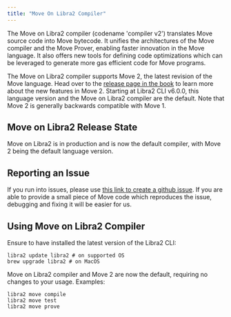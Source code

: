 ```yaml
---
title: "Move On Libra2 Compiler"
---
```


The Move on Libra2 compiler (codename 'compiler v2') translates Move source code into Move bytecode. It unifies the architectures of the Move compiler and the Move Prover, enabling faster innovation in the Move language. It also offers new tools for defining code optimizations which can be leveraged to generate more gas efficient code for Move programs.

The Move on Libra2 compiler supports Move 2, the latest revision of the Move language. Head over to the [release page in the book](/build/smart-contracts/book/move-2) to learn more about the new features in Move 2. Starting at Libra2 CLI v6.0.0, this language version and the Move on Libra2 compiler are the default. Note that Move 2 is generally backwards compatible with Move 1.

## Move on Libra2 Release State

Move on Libra2 is in production and is now the default compiler, with Move 2 being the default language version.

## Reporting an Issue

If you run into issues, please use [this link to create a github issue][bug]. If you are able to provide a small piece of Move code which reproduces the issue, debugging and fixing it will be easier for us.

[bug]: https://github.com/libra2org/libra2-core/issues/new?title=[compiler-v2]%20%3CPLEASE%20NAME%20IT%3E&body=%3CPLEASE%20DESCRIBE%20IT%3E&labels=compiler-v2&projects=libra2-core/16

## Using Move on Libra2 Compiler

Ensure to have installed the latest version of the Libra2 CLI:

```shellscript filename="Terminal"
libra2 update libra2 # on supported OS
brew upgrade libra2 # on MacOS
```

Move on Libra2 compiler and Move 2 are now the default, requiring no changes to your usage. Examples:

```shellscript filename="Terminal"
libra2 move compile
libra2 move test
libra2 move prove
```
